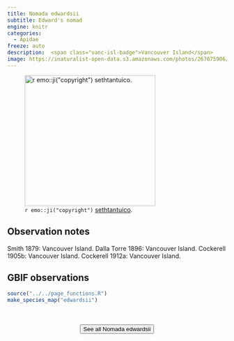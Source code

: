 ```yaml
---
title: Nomada edwardsii
subtitle: Edward's nomad
engine: knitr
categories:
  - Apidae
freeze: auto
description:  <span class="vanc-isl-badge">Vancouver Island</span>
image: https://inaturalist-open-data.s3.amazonaws.com/photos/267075906/large.jpg
---
```

![`r emo::ji("copyright")` [sethtantuico ](https://inaturalist.ca/photos/267075906).](https://inaturalist-open-data.s3.amazonaws.com/photos/267075906/large.jpg){height=300}

## Observation notes  
Smith 1879: <span class="hl-place-name"><span class="hl-place-name"><span class="hl-place-name">Vancouver</span> Is</span>land</span>. Dalla Torre 1896: <span class="hl-place-name"><span class="hl-place-name"><span class="hl-place-name">Vancouver</span> Is</span>land</span>. Cockerell 1905b: <span class="hl-place-name"><span class="hl-place-name"><span class="hl-place-name">Vancouver</span> Is</span>land</span>. Cockerell 1912a: <span class="hl-place-name"><span class="hl-place-name"><span class="hl-place-name">Vancouver</span> Is</span>land</span>.

## GBIF observations  


```r
source("../../page_functions.R")
make_species_map("edwardsii")
```
<br><br>
<center>


<a href="https://inaturalist.ca/observations?place_id=any&quality_grade=research&subview=map&taxon_id=1426379"><button type="button" class="btn btn-secondary">See all Nomada edwardsii <i class="fa-solid fa-arrow-up-right-from-square"></i> </button></a>
</center>
